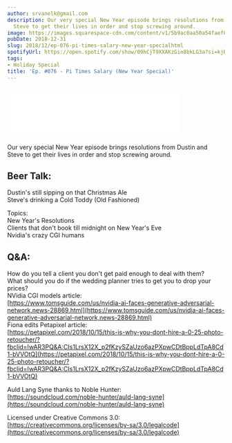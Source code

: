 ```yaml
---
author: srvanelk@gmail.com
description: Our very special New Year episode brings resolutions from Dustin and
  Steve to get their lives in order and stop screwing around.
image: https://images.squarespace-cdn.com/content/v1/5b9ac0aa50a54faef024c950/1574376853840-EFTR8XLARKNLWN4X6UDE/NYE+PI+TIMES.jpeg?format=original
pubDate: 2018-12-31
slug: 2018/12/ep-076-pi-times-salary-new-year-specialhtml
spotifyUrl: https://open.spotify.com/show/09hCjT9XXAKzGin8bkLG3a?si=kjRZvQ1JTb6Ov3HVzSSlWA
tags:
- Holiday Special
title: 'Ep. #076 - Pi Times Salary (New Year Special)'
---
```


<figure>
  <img
    src="https://images.squarespace-cdn.com/content/v1/5b9ac0aa50a54faef024c950/1574376853840-EFTR8XLARKNLWN4X6UDE/NYE+PI+TIMES.jpeg?format=original"
    alt=""
  />
</figure>
<iframe
  class="embedly-embed"
  src="//cdn.embedly.com/widgets/media.html?src=https%3A%2F%2Fanchor.fm%2Fweddingphotohangover%2Fembed%2Fepisodes%2FEp--076---Pi-Times-Salary-New-Year-Special-e2rtbt&url=https%3A%2F%2Fanchor.fm%2Fweddingphotohangover%2Fepisodes%2FEp--076---Pi-Times-Salary-New-Year-Special-e2rtbt&image=https%3A%2F%2Fd3t3ozftmdmh3i.cloudfront.net%2Fproduction%2Fpodcast_uploaded_episode400%2F805714%2F805714-1546270591184-6ed8e39706b04.jpg&key=61d05c9d54e8455ea7a9677c366be814&type=text%2Fhtml&schema=anchor&wmode=opaque"
  width="400"
  height="102"
  scrolling="no"
  frameborder="0"
  allow="autoplay; fullscreen"
  allowfullscreen="true"
></iframe>

Our very special New Year episode brings resolutions from Dustin and Steve to get their lives in order and stop screwing around.

## Beer Talk:

Dustin's still sipping on that Christmas Ale  
Steve's drinking a Cold Toddy (Old Fashioned)

Topics:  
New Year's Resolutions  
Clients that don't book till midnight on New Year's Eve  
Nvidia's crazy CGI humans

## Q&A:

How do you tell a client you don't get paid enough to deal with them?  
What should you do if the wedding planner tries to get you to drop your prices?  
NVidia CGI models article:  
[https://www.tomsguide.com/us/nvidia-ai-faces-generative-adversarial-network,news-28869.html](https://www.tomsguide.com/us/nvidia-ai-faces-generative-adversarial-network,news-28869.html)  
Fiona edits Petapixel article:  
[https://petapixel.com/2018/10/15/this-is-why-you-dont-hire-a-0-25-photo-retoucher/?fbclid=IwAR3PQ&A:CIs1LrsX12X_p2fKzySZaUzo6azPXpwCDtBppLdTpA8Cd1-bVVOtQ](https://petapixel.com/2018/10/15/this-is-why-you-dont-hire-a-0-25-photo-retoucher/?fbclid=IwAR3PQ&A:CIs1LrsX12X_p2fKzySZaUzo6azPXpwCDtBppLdTpA8Cd1-bVVOtQ)

Auld Lang Syne thanks to Noble Hunter:  
[https://soundcloud.com/noble-hunter/auld-lang-syne](https://soundcloud.com/noble-hunter/auld-lang-syne)

Licensed under Creative Commons 3.0:  
[https://creativecommons.org/licenses/by-sa/3.0/legalcode](https://creativecommons.org/licenses/by-sa/3.0/legalcode)